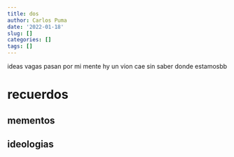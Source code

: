 ```yaml
---
title: dos
author: Carlos Puma
date: '2022-01-18'
slug: []
categories: []
tags: []
---
```


ideas vagas pasan por mi mente hy un vion cae sin saber donde estamosbb

# recuerdos

## mementos

## ideologias
